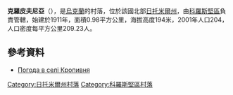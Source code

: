 {{Otheruses|克羅皮夫尼亞}}
{{coord|50|45|40|N|28|27|59|E|scale:30000|display=title}}

'''克羅皮夫尼亞'''（{{lang-uk|Кропивня}}），是[[烏克蘭|烏克蘭]]的村落，位於該國北部[[日托米爾州|日托米爾州]]，由[[科羅斯堅區|科羅斯堅區]]負責管轄，始建於1911年，面積0.98平方公里，海拔高度194米，2001年人口204，人口密度每平方公里209.23人。

==參考資料== 
* [http://weather.in.ua/ua/zhitomirskaja/12440 Погода в селі Кропивня] {{Wayback|url=http://weather.in.ua/ua/zhitomirskaja/12440 |date=20140407060436 }}

{{DEFAULTSORT:Кропивня}}
[[Category:日托米爾州村落|Category:日托米爾州村落]]
[[Category:科羅斯堅區村落|Category:科羅斯堅區村落]]


{{Zhytomyr-geo-stub}}